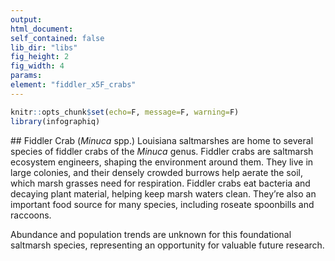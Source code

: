 ```yaml
---
output:
html_document:
self_contained: false
lib_dir: "libs"
fig_height: 2
fig_width: 4
params:
element: "fiddler_x5F_crabs"
---
```


```r
knitr::opts_chunk$set(echo=F, message=F, warning=F)
library(infographiq)
```

<base target="_parent">
## Fiddler Crab (*Minuca* spp.) 
Louisiana saltmarshes are home to several species of fiddler crabs of the *Minuca* genus. Fiddler crabs are saltmarsh ecosystem engineers, shaping the environment around them. They live in large colonies, and their densely crowded burrows help aerate the soil, which marsh grasses need for respiration. Fiddler crabs eat bacteria and decaying plant material, helping keep marsh waters clean. They’re also an important food source for many species, including roseate spoonbills and raccoons.

Abundance and population trends are unknown for this foundational saltmarsh species, representing an opportunity for valuable future research. 
